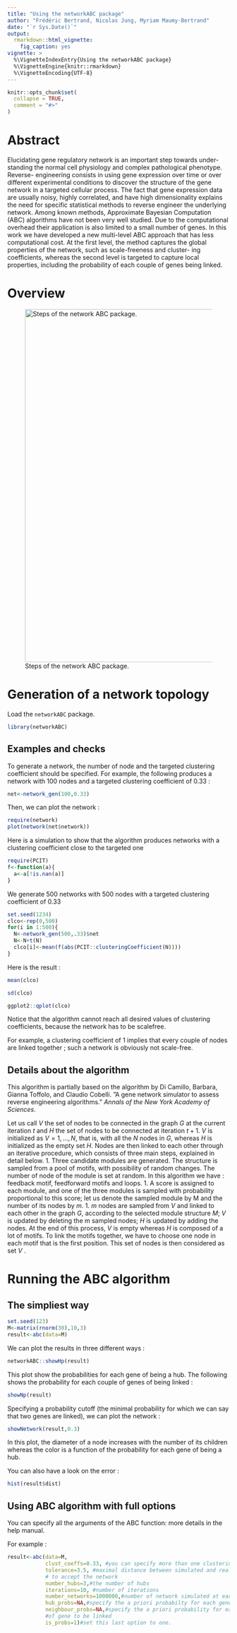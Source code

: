 ```yaml
---
title: "Using the networkABC package"
author: "Frédéric Bertrand, Nicolas Jung, Myriam Maumy-Bertrand"
date: "`r Sys.Date()`"
output: 
  rmarkdown::html_vignette:
    fig_caption: yes
vignette: >
  %\VignetteIndexEntry{Using the networkABC package}
  %\VignetteEngine{knitr::rmarkdown}
  %\VignetteEncoding{UTF-8}
---
```


```r
knitr::opts_chunk$set(
  collapse = TRUE,
  comment = "#>"
)
```

# Abstract
Elucidating gene regulatory network is an important step towards under- standing the normal cell physiology and complex pathological phenotype. Reverse- engineering consists in using gene expression over time or over different experimental conditions to discover the structure of the gene network in a targeted cellular process. The fact that gene expression
data are usually noisy, highly correlated, and have high dimensionality explains the need for specific statistical methods to reverse engineer the underlying network. Among known methods, Approximate Bayesian Computation (ABC) algorithms have not been very well studied. Due to the computational overhead their application is also limited to a small number of
genes. In this work we have developed a new multi-level ABC approach that has less computational cost. At the first level, the method captures the global properties of the network, such as scale-freeness and cluster- ing coefficients, whereas the second level is targeted to capture local properties, including the probability of each couple of genes being linked.

# Overview
![Steps of the network ABC package.](grapheABC.png){width=800px}

# Generation of a network topology

Load the `networkABC` package.
```r
library(networkABC)
```

## Examples and checks
To generate a network, the number of node and the targeted clustering coefficient should be specified. For example, the following produces a network with 100 nodes and a targeted clustering coefficient of 0.33 :
```r
net<-network_gen(100,0.33)
```

Then, we can plot the network :
```r
require(network)
plot(network(net$network))
```

Here is a simulation to show that the algorithm produces networks with a clustering coefficient close to the targeted one
```r
require(PCIT)
f<-function(a){
  a<-a[!is.nan(a)]
}
```
We generate 500 networks with 500 nodes with a targeted clustering coefficient of 0.33
```r
set.seed(1234)
clco<-rep(0,500)
for(i in 1:500){
  N<-network_gen(500,.33)$net
  N<-N+t(N)
  clco[i]<-mean(f(abs(PCIT::clusteringCoefficient(N))))
}
```
Here is the result :
```r
mean(clco)
```
```r
sd(clco)
```
```r
ggplot2::qplot(clco)
```

Notice that the algorithm cannot reach all desired values of clustering coefficients, because the network has to be scalefree.

For example, a clustering coefficient of 1 implies that every couple of nodes are linked together ; such a network is obviously not scale-free.

## Details about the algorithm
This algorithm is partially based on the algorithm by Di Camillo, Barbara, Gianna Toffolo, and Claudio Cobelli. ”A gene network simulator to assess reverse engineering algorithms.” *Annals of the New York Academy of Sciences*.

Let us call $V$ the set of nodes to be connected in the graph $G$ at the current iteration $t$ and $H$ the set of nodes to be connected at iteration $t + 1$. $V$ is initialized as $V = {1, ...,N}$, that is, with all the $N$ nodes in $G$, whereas $H$ is initialized
as the empty set $H$. Nodes are then linked to each other through an iterative procedure, which consists of three main steps, explained in detail below.
1. Three candidate modules are generated. The structure is sampled from a pool of motifs, with possibility of random changes. The number of node of the module is set at random. In this algorithm we have : feedback motif, feedforward motifs and loops.
1. A score is assigned to each module, and one of the three modules is sampled with probability proportional to this score; let us denote the sampled module by M and the number of its nodes by $m$.
1. $m$ nodes are sampled from $V$ and linked to each other in the graph $G$, according to the selected module structure $M$; $V$ is updated by deleting the m sampled nodes; $H$ is updated by adding the nodes. At the end of this process, $V$ is empty whereas $H$ is composed of a lot of motifs. To link the motifs together, we have to choose one node in  each motif that is the first position. This set of nodes is then considered as set $V$ .

# Running the ABC algorithm

## The simpliest way
```r
set.seed(123)
M<-matrix(rnorm(30),10,3)
result<-abc(data=M)
```
We can plot the results in three different ways :
```r
networkABC::showHp(result)
```
This plot show the probabilities for each gene of being a hub. The following shows the probability for each couple of genes of being linked :
```r
showNp(result)
```
Specifying a probability cutoff (the minimal probability for which we can say that two genes are linked), we can plot the network :
```r
showNetwork(result,0.3)
```

In this plot, the diameter of a node increases with the number of its children whereas the color is a function of the probability for each gene of being a hub.

You can also have a look on the error :
```r
hist(result$dist)
```

## Using ABC algorithm with full options
You can specify all the arguments of the ABC function: more details in the help manual.

For example :
```r
result<-abc(data=M,
            clust_coeffs=0.33, #you can specify more than one clustering coefficient
            tolerance=3.5, #maximal distance between simulated and real data
            # to accept the network
            number_hubs=3,#the number of hubs
            iterations=10, #number of iterations
            number_networks=1000000,#number of network simulated at each iteration
            hub_probs=NA,#specify the a priori probabilty for each gene to be a hub
            neighbour_probs=NA,#specify the a priori probability for each couple
            #of gene to be linked
            is_probs=1)#set this last option to one.
```
